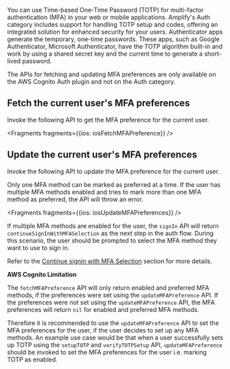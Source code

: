 You can use Time-based One-Time Password (TOTP) for multi-factor authentication (MFA) in your web or mobile applications. Amplify's Auth category includes support for handling TOTP setup and codes, offering an integrated solution for enhanced security for your users. Authenticator apps generate the temporary, one-time passwords. These apps, such as Google Authenticator, Microsoft Authenticator, have the TOTP algorithm built-in and work by using a shared secret key and the current time to generate a short-lived password.

<Callout>
The APIs for fetching and updating MFA preferences are only available on the AWS Cognito Auth plugin and not on the Auth category. 
</Callout>

## Fetch the current user's MFA preferences

Invoke the following API to get the MFA preference for the current user.


<Fragments fragments={{ios: iosFetchMFAPreference}} />

## Update the current user's MFA preferences

Invoke the following API to update the MFA preference for the current user.

<Callout warning>

Only one MFA method can be marked as preferred at a time. If the user has multiple MFA methods enabled and tries to mark more than one MFA method as preferred, the API will throw an error.

</Callout>


<Fragments fragments={{ios: iosUpdateMFAPreferences}} />

If multiple MFA methods are enabled for the user, the `signIn` API will return `continueSignInWithMFASelection` as the next step in the auth flow. During this scenario, the user should be prompted to select the MFA method they want to use to sign in.

Refer to the [Continue signin with MFA Selection](/lib/auth/signin_next_steps#continue-signin-with-mfa-selection) section for more details.

<Callout>

<b>AWS Cognito Limitation</b>

The `fetchMFAPreference` API will only return enabled and preferred MFA methods, if the preferences were set using the `updateMFAPreference` API. If the preferences were not set using the `updateMFAPreference` API, the MFA preferences will return `nil` for enabled and preferred MFA methods. 

Therefore it is recommended to use the `updateMFAPreference` API to set the MFA preferences for the user, if the user decides to set up any MFA methods. An example use case would be that when a user successfully sets up TOTP using the `setupTOTP` and `verifyTOTPSetup` API, `updateMFAPreference` should be invoked to set the MFA preferences for the user i.e. marking TOTP as enabled.

</Callout>
